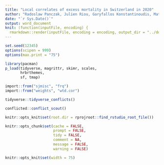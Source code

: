 ```yaml
---
title: "Local correlates of excess mortality in Switzerland in 2020"
author: "Radoslaw Panczak, Julien Riou, Garyfallos Konstantinoudis, Matthias Egger"
date: "`r Sys.Date()`"
output: word_document
knit: (function(inputFile, encoding) {
  rmarkdown::render(inputFile, encoding = encoding, output_dir = "../docs") })
---
```



```r
set.seed(12345)
options(scipen = 999)
options(max.print = "75")

library(pacman)
p_load(tidyverse, magrittr, skimr, scales,
       hrbrthemes, 
       sf, tmap)

import::from("sjmisc", "frq")
import::from("weights", "wtd.cor")
```

```r
tidyverse::tidyverse_conflicts()

conflicted::conflict_scout()
```

```r
knitr::opts_knit$set(root.dir = rprojroot::find_rstudio_root_file())

knitr::opts_chunk$set(cache = FALSE,
                      prompt = FALSE,
                      tidy = FALSE,
                      comment = NA,
                      message = FALSE,
                      warning = FALSE)

knitr::opts_knit$set(width = 75)
```